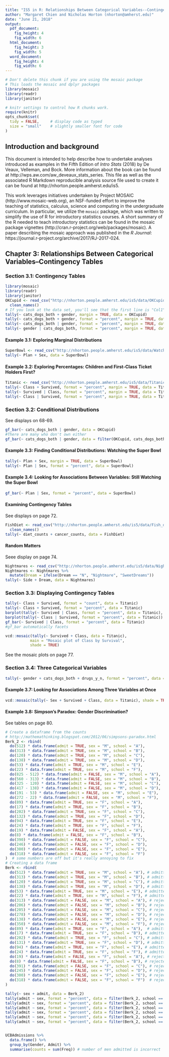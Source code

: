```yaml
---
title: "IS5 in R: Relationships Between Categorical Variables--Contingency Tables (Chapter 3)"
author: "Margaret Chien and Nicholas Horton (nhorton@amherst.edu)"
date: "June 21, 2018"
output: 
  pdf_document:
    fig_height: 4
    fig_width: 6
  html_document:
    fig_height: 3
    fig_width: 5
  word_document:
    fig_height: 4
    fig_width: 6
---
```



```r
# Don't delete this chunk if you are using the mosaic package
# This loads the mosaic and dplyr packages
library(mosaic)
library(readr)
library(janitor)
```

```r
# knitr settings to control how R chunks work.
require(knitr)
opts_chunk$set(
  tidy = FALSE,     # display code as typed
  size = "small"    # slightly smaller font for code
)
```

## Introduction and background 

This document is intended to help describe how to undertake analyses introduced 
as examples in the Fifth Edition of *Intro Stats* (2018) by De Veaux, Velleman, and Bock.
More information about the book can be found at http://wps.aw.com/aw_deveaux_stats_series.  This
file as well as the associated R Markdown reproducible analysis source file used to create it can be found at http://nhorton.people.amherst.edu/is5.

This work leverages initiatives undertaken by Project MOSAIC (http://www.mosaic-web.org), an NSF-funded effort to improve the teaching of statistics, calculus, science and computing in the undergraduate curriculum. In particular, we utilize the `mosaic` package, which was written to simplify the use of R for introductory statistics courses. A short summary of the R needed to teach introductory statistics can be found in the mosaic package vignettes (http://cran.r-project.org/web/packages/mosaic).  A paper describing the mosaic approach was published in the *R Journal*: https://journal.r-project.org/archive/2017/RJ-2017-024.

## Chapter 3: Relationships Between Categorical Variables--Contingency Tables

### Section 3.1: Contingency Tables

```r
library(mosaic)
library(readr)
library(janitor)
OKCupid <- read_csv("http://nhorton.people.amherst.edu/is5/data/OKCupid_CatsDogs.csv", skip = 1) %>%
  clean_names()
# If you look at the data set, you'll see that the first line is "Col1", "Col2", etc
tally(~ cats_dogs_both + gender, margin = TRUE, data = OKCupid)
tally(~ cats_dogs_both + gender, format = "percent", margin = TRUE, data = OKCupid)
tally(~ cats_dogs_both | gender, format = "percent", margin = TRUE, data = OKCupid)
tally(~ gender | cats_dogs_both, format = "percent", margin = TRUE, data = OKCupid)
```

#### Example 3.1: Exploring Marginal Distributions

```r
SuperBowl <- read_csv("http://nhorton.people.amherst.edu/is5/data/Watch_the_Super_bowl.csv", skip = 1)
tally(~ Plan + Sex, data = SuperBowl)
```

#### Example 3.2: Exploring Percentages: Children and First-Class Ticket Holders First?

```r
Titanic <- read_csv("http://nhorton.people.amherst.edu/is5/data/Titanic.csv")
tally(~ Class + Survived, format = "percent", margin = TRUE, data = Titanic)
tally(~ Survived | Class, format = "percent", margin = TRUE, data = Titanic)
tally(~ Class | Survived, format = "percent", margin = TRUE, data = Titanic)
```

### Section 3.2: Conditional Distributions

See displays on 68-69.

```r
gf_bar(~ cats_dogs_both | gender, data = OKCupid)
#There are many who don't own either
gf_bar(~ cats_dogs_both | gender, data = filter(OKCupid, cats_dogs_both != "NA"))
```

#### Example 3.3: Finding Conditional Distributions: Watching the Super Bowl

```r
tally(~ Plan + Sex, margin = TRUE, data = SuperBowl)
tally(~ Plan | Sex, format = "percent", data = SuperBowl)
```

#### Example 3.4: Looking for Associations Between Variables: Still Watching the Super Bowl

```r
gf_bar(~ Plan | Sex, format = "percent", data = SuperBowl)
```

#### Examining Contingency Tables

See displays on page 72.  

```r
FishDiet <- read_csv("http://nhorton.people.amherst.edu/is5/data/Fish_diet.csv", skip = 1) %>%
  clean_names()
tally(~ diet_counts + cancer_counts, data = FishDiet)
```

#### Random Matters

Seee display on page 74.

```r
Nightmares <- read_csv("http://nhorton.people.amherst.edu/is5/data/Nightmares.csv", skip = 1)
Nightmares <- Nightmares %>%
  mutate(Dream = ifelse(Dream == "N", "Nightmare", "SweetDreams"))
tally(~ Side + Dream, data = Nightmares)
```

### Section 3.3: Displaying Contingency Tables

```r
tally(~ Class + Survived, format = "count", data = Titanic)
tally(~ Class + Survived, format = "percent", data = Titanic)
barplot(tally(~ Survived | Class, format = "percent", data = Titanic), beside = TRUE)
barplot(tally(~ Class | Survived, format = "percent", data = Titanic))
gf_bar(~ Survived | Class, format = "percent", data = Titanic)
#gf_bar automatically facets
```

```r
vcd::mosaic(tally(~ Survived + Class, data = Titanic), 
           main = "Mosaic plot of Class by Survival",
           shade = TRUE)
```

See the mosaic plots on page 77.  

### Section 3.4: Three Categorical Variables

```r
tally(~ gender + cats_dogs_both + drugs_y_n, format = "percent", data = OKCupid)
```

#### Example 3.7: Looking for Associations Among Three Variables at Once

```r
vcd::mosaic(tally(~ Sex + Survived + Class, data = Titanic), shade = TRUE)
```

#### Example 3.8: Simpson's Paradox: Gender Discrimination?

See tables on page 80.  

```r
# Create a dataframe from the counts
# http://mathemathinking.blogspot.com/2012/06/simpsons-paradox.html
Berk_2 <- rbind(
  do(512) * data.frame(admit = TRUE, sex = "M", school = "A"),
  do(313) * data.frame(admit = TRUE, sex = "M", school = "B"),
  do(120) * data.frame(admit = TRUE, sex = "M", school = "C"),
  do(138) * data.frame(admit = TRUE, sex = "M", school = "D"),
  do(53) * data.frame(admit = TRUE, sex = "M", school = "E"),
  do(22) * data.frame(admit = TRUE, sex = "M", school = "F"),
  do(825 - 512) * data.frame(admit = FALSE, sex = "M", school = "A"),
  do(560 - 313) * data.frame(admit = FALSE, sex = "M", school = "B"),
  do(325 - 120) * data.frame(admit = FALSE, sex = "M", school = "C"),
  do(417 - 138) * data.frame(admit = FALSE, sex = "M", school = "D"),
  do(191 - 53) * data.frame(admit = FALSE, sex = "M", school = "E"),
  do(272 - 22) * data.frame(admit = FALSE, sex = "M", school = "F"),
  do(89) * data.frame(admit = TRUE, sex = "F", school = "A"), 
  do(17) * data.frame(admit = TRUE, sex = "F", school = "B"),
  do(202) * data.frame(admit = TRUE, sex = "F", school = "C"), 
  do(132) * data.frame(admit = TRUE, sex = "F", school = "D"),
  do(94) * data.frame(admit = TRUE, sex = "F", school = "E"),
  do(24) * data.frame(admit = TRUE, sex = "F", school = "F"),
  do(19) * data.frame(admit = FALSE, sex = "F", school = "A"),
  do(8) * data.frame(admit = FALSE, sex = "F", school = "B"),
  do(390) * data.frame(admit = FALSE, sex = "F", school = "C"),
  do(246) * data.frame(admit = FALSE, sex = "F", school = "D"),
  do(300) * data.frame(admit = FALSE, sex = "F", school = "E"),
  do(318) * data.frame(admit = FALSE, sex = "F", school = "F") 
)  # some numbers are off but it's really annoying to fix
# Creating a data frame
Berk <- rbind(
  do(512) * data.frame(admit = TRUE, sex = "M", school = "A"), # admitted male to school A
  do(313) * data.frame(admit = TRUE, sex = "M", school = "B"), # admitted male to school B
  do(120) * data.frame(admit = TRUE, sex = "M", school = "C"), # admitted male to school C
  do(138) * data.frame(admit = TRUE, sex = "M", school = "D"), # admitted male to school D
  do(53) * data.frame(admit = TRUE, sex = "M", school = "E"), # admitted male to school E
  do(22) * data.frame(admit = TRUE, sex = "M", school = "F"), # admitted male to school F
  do(313) * data.frame(admit = FALSE, sex = "M", school = "A"), # rejected male from school A
  do(206) * data.frame(admit = FALSE, sex = "M", school = "B"), # rejected male from school B
  do(205) * data.frame(admit = FALSE, sex = "M", school = "C"), # rejected male from school C
  do(278) * data.frame(admit = FALSE, sex = "M", school = "D"), # rejected male from school D
  do(138) * data.frame(admit = FALSE, sex = "M", school = "E"), # rejected male from school E
  do(350) * data.frame(admit = FALSE, sex = "M", school = "F"), # rejected male from school F
  do(89) * data.frame(admit = TRUE, sex = "F", school = "A"),  # admitted female to school A
  do(17) * data.frame(admit = TRUE, sex = "F", school = "B"), # admitted female to school B
  do(202) * data.frame(admit = TRUE, sex = "F", school = "C"), # admitted female to school C
  do(131) * data.frame(admit = TRUE, sex = "F", school = "D"), # admitted female to school D
  do(94) * data.frame(admit = TRUE, sex = "F", school = "E"), # admitted female to school E
  do(24) * data.frame(admit = TRUE, sex = "F", school = "F"), # admitted female to school F
  do(19) * data.frame(admit = FALSE, sex = "F", school = "A"), # rejected female from school A
  do(8) * data.frame(admit = FALSE, sex = "F", school = "B"), # rejected female from school B
  do(391) * data.frame(admit = FALSE, sex = "F", school = "C"), # rejected female from school C
  do(245) * data.frame(admit = FALSE, sex = "F", school = "D"), # rejected female from school D
  do(300) * data.frame(admit = FALSE, sex = "F", school = "E"), # rejected female from school E
  do(318) * data.frame(admit = FALSE, sex = "F", school = "F")  # rejected female from school F
) 

tally(~ sex + admit, data = Berk_2)
tally(admit ~ sex, format = "percent", data = filter(Berk_2, school == "A"))
tally(admit ~ sex, format = "percent", data = filter(Berk_2, school == "B"))
tally(admit ~ sex, format = "percent", data = filter(Berk_2, school == "C"))
tally(admit ~ sex, format = "percent", data = filter(Berk_2, school == "D"))
tally(admit ~ sex, format = "percent", data = filter(Berk_2, school == "E"))
tally(admit ~ sex, format = "percent", data = filter(Berk_2, school == "F"))


UCBAdmissions %>%
  data.frame() %>%
  group_by(Gender, Admit) %>%
  summarise(counts = sum(Freq)) # number of men admitted is incorrect
```
